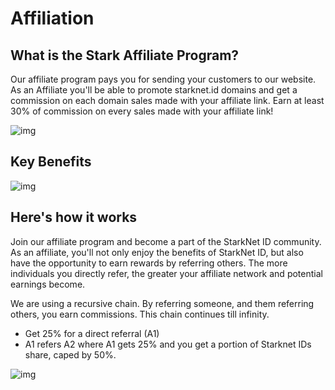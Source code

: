 # Affiliation

## What is the Stark Affiliate Program?

Our affiliate program pays you for sending your customers to our website. As an Affiliate you'll be able to promote starknet.id domains and get a commission on each domain sales made with your affiliate link. Earn at least 30% of commission on every sales made with your affiliate link!

![img](public/illustrations/affiliation.webp)

## Key Benefits

![img](public/illustrations/benefits.webp)

## Here's how it works

Join our affiliate program and become a part of the StarkNet ID community. As an affiliate, you'll not only enjoy the benefits of StarkNet ID, but also have the opportunity to earn rewards by referring others. The more individuals you directly refer, the greater your affiliate network and potential earnings become.

We are using a recursive chain. By referring someone, and them referring others, you earn commissions. This chain continues till infinity.

- Get 25% for a direct referral (A1)
- A1 refers A2 where A1 gets 25% and you get a portion of Starknet IDs share, caped by 50%.

![img](public/illustrations/recursive.webp)